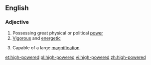 ==English==

===Adjective===
{{en-adj|head=[[high]]-[[powered]]}}

# Possessing great physical or political [[power]]
# [[vigorous|Vigorous]] and [[energetic]]
# {{context|of an optical instrument|lang=en}} Capable of a large [[magnification]]

[[et:high-powered]]
[[pl:high-powered]]
[[vi:high-powered]]
[[zh:high-powered]]